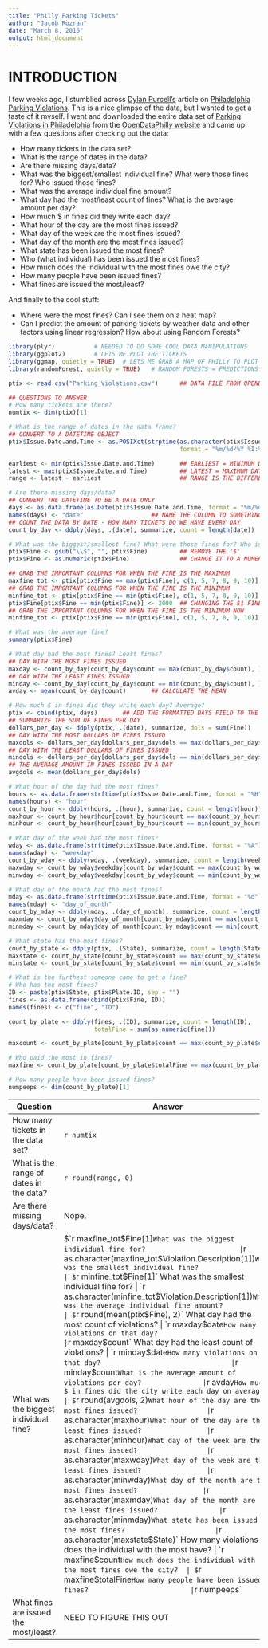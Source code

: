 ```yaml
---
title: "Philly Parking Tickets"
author: "Jacob Rozran"
date: "March 8, 2016"
output: html_document
---
```


# INTRODUCTION

I few weeks ago, I stumblied across [Dylan Purcell's](https://twitter.com/dylancpurcell) 
article on [Philadelphia Parking Violations](http://data.philly.com/philly/parking/). This
 is a nice glimpse of the data, but I wanted to get a taste of it myself. I went and 
 downloaded the entire data set of  [Parking Violations in Philadelphia](https://www.opendataphilly.org/dataset/parking-violations) 
 from the [OpenDataPhilly website](http://opendataphilly.org) and came up with a few 
 questions after checking out the data: 

* How many tickets in the data set?
* What is the range of dates in the data?
* Are there missing days/data?
* What was the biggest/smallest individual fine? What were those fines for? 
Who issued those fines?
* What was the average individual fine amount?
* What day had the most/least count of fines? What is the average amount per day?
* How much $ in fines did they write each day?
* What hour of the day are the most fines issued?
* What day of the week are the most fines issued?
* What day of the month are the most fines issued?
* What state has been issued the most fines?
* Who (what individual) has been issued the most fines?
* How much does the individual with the most fines owe the city?
* How many people have been issued fines?
* What fines are issued the most/least?

And finally to the cool stuff:

* Where were the most fines? Can I see them on a heat map?
* Can I predict the amount of parking tickets by weather data and other factors using linear regression? How about using Random Forests?

```r
library(plyr)           # NEEDED TO DO SOME COOL DATA MANIPULATIONS
library(ggplot2)        # LETS ME PLOT THE TICKETS
library(ggmap, quietly = TRUE)  # LETS ME GRAB A MAP OF PHILLY TO PLOT THE TICKETS AGAINST
library(randomForest, quietly = TRUE)   # RANDOM FORESTS = PREDICTIONS... YES!

ptix <- read.csv("Parking_Violations.csv")      ## DATA FILE FROM OPENDATAPHILLY

## QUESTIONS TO ANSWER
# How many tickets are there?
numtix <- dim(ptix)[1]

# What is the range of dates in the data frame?
## CONVERT TO A DATETIME OBJECT
ptix$Issue.Date.and.Time <- as.POSIXct(strptime(as.character(ptix$Issue.Date.and.Time), 
                                                format = "%m/%d/%Y %I:%M:%S %p"))

earliest <- min(ptix$Issue.Date.and.Time)       ## EARLIEST = MINIMUM DATETIME
latest <- max(ptix$Issue.Date.and.Time)         ## LATEST = MAXIMUM DATETIME
range <- latest - earliest                      ## RANGE IS THE DIFFERENCE

# Are there missing days/data?
## CONVERT THE DATETIME TO BE A DATE ONLY
days <- as.data.frame(as.Date(ptix$Issue.Date.and.Time, format = "%m/%d/%Y"))
names(days) <- "date"                   ## NAME THE COLUMN TO SOMETHING NICE
## COUNT THE DATA BY DATE - HOW MANY TICKETS DO WE HAVE EVERY DAY
count_by_day <- ddply(days, .(date), summarize, count = length(date))

# What was the biggest/smallest fine? What were those fines for? Who issued those fines?
ptix$Fine <- gsub("\\$", "", ptix$Fine)         ## REMOVE THE '$'
ptix$Fine <- as.numeric(ptix$Fine)              ## CHANGE IT TO A NUMERIC

## GRAB THE IMPORTANT COLUMNS FOR WHEN THE FINE IS THE MAXIMUM
maxfine_tot <- ptix[ptix$Fine == max(ptix$Fine), c(1, 5, 7, 8, 9, 10)]
## GRAB THE IMPORTANT COLUMNS FOR WHEN THE FINE IS THE MINIMUM
minfine_tot <- ptix[ptix$Fine == min(ptix$Fine), c(1, 5, 7, 8, 9, 10)]
ptix$Fine[ptix$Fine == min(ptix$Fine)] <- 2000  ## CHANGING THE $1 FINES TO $2000
## GRAB THE IMPORTANT COLUMNS FOR WHEN THE FINE IS THE MINIMUM NOW
minfine_tot <- ptix[ptix$Fine == min(ptix$Fine), c(1, 5, 7, 8, 9, 10)]

# What was the average fine?
summary(ptix$Fine)

# What day had the most fines? Least fines?
## DAY WITH THE MOST FINES ISSUED
maxday <- count_by_day[count_by_day$count == max(count_by_day$count), ]
## DAY WITH THE LEAST FINES ISSUED
minday <- count_by_day[count_by_day$count == min(count_by_day$count), ]
avday <- mean(count_by_day$count)       ## CALCULATE THE MEAN

# How much $ in fines did they write each day? Average? 
ptix <- cbind(ptix, days)       ## ADD THE FORMATTED DAYS FIELD TO THE DATA FRAME
## SUMMARIZE THE SUM OF FINES PER DAY
dollars_per_day <- ddply(ptix, .(date), summarize, dols = sum(Fine))
## DAY WITH THE MOST DOLLARS OF FINES ISSUED
maxdols <- dollars_per_day[dollars_per_day$dols == max(dollars_per_day$dols), ]
## DAY WITH THE LEAST DOLLARS OF FINES ISSUED
mindols <- dollars_per_day[dollars_per_day$dols == min(dollars_per_day$dols), ]
## THE AVERAGE AMOUNT IN FINES ISSUED IN A DAY
avgdols <- mean(dollars_per_day$dols)

# What hour of the day had the most fines?
hours <- as.data.frame(strftime(ptix$Issue.Date.and.Time, format = "%H"))
names(hours) <- "hour"
count_by_hour <- ddply(hours, .(hour), summarize, count = length(hour))
maxhour <- count_by_hour$hour[count_by_hour$count == max(count_by_hour$count)]
minhour <- count_by_hour$hour[count_by_hour$count == min(count_by_hour$count)]

# What day of the week had the most fines?
wday <- as.data.frame(strftime(ptix$Issue.Date.and.Time, format = "%A"))
names(wday) <- "weekday"
count_by_wday <- ddply(wday, .(weekday), summarize, count = length(weekday))
maxwday <- count_by_wday$weekday[count_by_wday$count == max(count_by_wday$count)]
minwday <- count_by_wday$weekday[count_by_wday$count == min(count_by_wday$count)]

# What day of the month had the most fines?
mday <- as.data.frame(strftime(ptix$Issue.Date.and.Time, format = "%d"))
names(mday) <- "day_of_month"
count_by_mday <- ddply(mday, .(day_of_month), summarize, count = length(day_of_month))
maxmday <- count_by_mday$day_of_month[count_by_mday$count == max(count_by_mday$count)]
minmday <- count_by_mday$day_of_month[count_by_mday$count == min(count_by_mday$count)]

# What state has the most fines?
count_by_state <- ddply(ptix, .(State), summarize, count = length(State))
maxstate <- count_by_state[count_by_state$count == max(count_by_state$count), ]
minstate <- count_by_state[count_by_state$count == min(count_by_state$count), ]

# What is the furthest someone came to get a fine?
# Who has the most fines?
ID <- paste(ptix$State, ptix$Plate.ID, sep = "")
fines <- as.data.frame(cbind(ptix$Fine, ID))
names(fines) <- c("fine", "ID")

count_by_plate <- ddply(fines, .(ID), summarize, count = length(ID), 
                        totalFine = sum(as.numeric(fine)))

maxcount <- count_by_plate[count_by_plate$count == max(count_by_plate$count), ]

# Who paid the most in fines?
maxfine <- count_by_plate[count_by_plate$totalFine == max(count_by_plate$totalFine), ]

# How many people have been issued fines?
numpeeps <- dim(count_by_plate)[1]

```

Question                                                        | Answer
----------------------------------------------------------------|---------------------------------------------
How many tickets in the data set?                               | `r numtix`
What is the range of dates in the data?                         | `r round(range, 0)`
Are there missing days/data?                                    | Nope. 
What was the biggest individual fine?                           | $`r maxfine_tot$Fine[1]`
What was the biggest individual fine for?                       | `r as.character(maxfine_tot$Violation.Description[1])`
What was the smallest individual fine?                          | $`r minfine_tot$Fine[1]`
What was the smallest individual fine for?                      | `r as.character(minfine_tot$Violation.Description[1])`
What was the average individual fine amount?                    | $`r round(mean(ptix$Fine), 2)`
What day had the most count of violations?                      | `r maxday$date`
How many violations on that day?                                | `r maxday$count`
What day had the least count of violations?                     | `r minday$date`
How many violations on that day?                                | `r minday$count`
What is the average amount of violations per day?               | `r avday`
How much $ in fines did the city write each day on average?     | $`r round(avgdols, 2)`
What hour of the day are the most fines issued?                 | `r as.character(maxhour)`
What hour of the day are the least fines issued?                | `r as.character(minhour)`
What day of the week are the most fines issued?                 | `r as.character(maxwday)`
What day of the week are the least fines issued?                | `r as.character(minwday)`
What day of the month are the most fines issued?                | `r as.character(maxmday)`
What day of the month are the least fines issued?               | `r as.character(minmday)`
What state has been issued the most fines?                      | `r as.character(maxstate$State)`
How many violations does the individual with the most have?     | `r maxfine$count`
How much does the individual with the most fines owe the city?  | $`r maxfine$totalFine`
How many people have been issued fines?                         | `r numpeeps`
What fines are issued the most/least?                           | NEED TO FIGURE THIS OUT